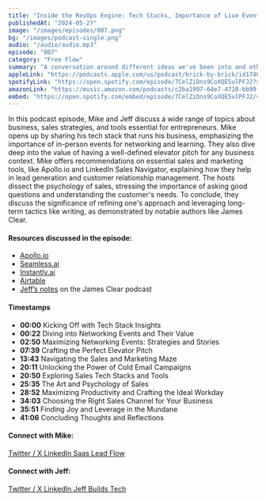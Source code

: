 ```yaml
---
title: "Inside the RevOps Engine: Tech Stacks, Importance of Live Events, and High-Leverage Questions"
publishedAt: "2024-05-27"
image: "/images/episodes/007.png"
bg: "/images/podcast-single.png"
audio: "/audio/audio.mp3"
episode: "007"
category: "Free Flow"
summary: "A conversation around different ideas we've been into and other frameworks around finding good business ideas."
appleLink: "https://podcasts.apple.com/us/podcast/brick-by-brick/id1740570090?i=1000656899284"
spotifyLink: "https://open.spotify.com/episode/7CelZiDns9CoXQE5ulPFJ2?si=a707a70feea34062"
amazonLink: "https://music.amazon.com/podcasts/c2ba1997-64e7-4710-bb99-0523cf80aa74/episodes/9c6256e9-9ebf-47fa-b257-a94b7fa9ce46/brick-by-brick-inside-the-revops-engine-tech-stacks-importance-of-live-events-and-high-leverage-questions"
embed: "https://open.spotify.com/embed/episode/7CelZiDns9CoXQE5ulPFJ2/video?utm_source=generator"
---
```


In this podcast episode, Mike and Jeff discuss a wide range of topics about business, sales strategies, and tools essential for entrepreneurs. Mike opens up by sharing his tech stack that runs his business, emphasizing the importance of in-person events for networking and learning. They also dive deep into the value of having a well-defined elevator pitch for any business context. Mike offers recommendations on essential sales and marketing tools, like Apollo.io and LinkedIn Sales Navigator, explaining how they help in lead generation and customer relationship management. The hosts dissect the psychology of sales, stressing the importance of asking good questions and understanding the customer's needs. To conclude, they discuss the significance of refining one's approach and leveraging long-term tactics like writing, as demonstrated by notable authors like James Clear.

#### Resources discussed in the episode:

- [Apollo.io](https://www.apollo.io/)
- [Seamless.ai](https://seamless.ai/)
- [Instantly.ai](https://instantly.ai/)
- [Airtable](https://www.airtable.com/)
- [Jeff’s notes](https://www.notion.so/How-James-Clear-deconstructed-a-best-selling-book-596ea9dcd8754eeea8d4b4f6e61f2d1d?pvs=21) on the James Clear podcast

#### Timestamps

- **00:00** Kicking Off with Tech Stack Insights
- **00:22** Diving into Networking Events and Their Value
- **02:50** Maximizing Networking Events: Strategies and Stories
- **07:39** Crafting the Perfect Elevator Pitch
- **13:43** Navigating the Sales and Marketing Maze
- **20:11** Unlocking the Power of Cold Email Campaigns
- **20:50** Exploring Sales Tech Stacks and Tools
- **25:35** The Art and Psychology of Sales
- **28:52** Maximizing Productivity and Crafting the Ideal Workday
- **34:03** Choosing the Right Sales Channel for Your Business
- **35:51** Finding Joy and Leverage in the Mundane
- **41:06** Concluding Thoughts and Reflections

#### Connect with Mike:

<a href="https://twitter.com/MichaelScottBlu" target="_blank">
  Twitter / X
</a>

<a href="https://www.linkedin.com/in/michaelscottblumenthal/" target="_blank">
  LinkedIn
</a>

<a href="https://saasleadflow.io/" target="_blank">
  Saas Lead Flow
</a>

#### Connect with Jeff:

<a href="https://twitter.com/jeffbuildstech" target="_blank">
  Twitter / X
</a>

<a href="https://www.linkedin.com/in/jeff-jakinovich/" target="_blank">
  LinkedIn
</a>

<a href="https://jeffbuildstech.com/" target="_blank">
  Jeff Builds Tech
</a>
